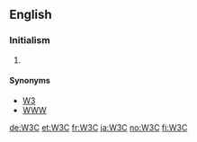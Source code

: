 ==English==

===Initialism===
{{en-initialism}}

# {{software|Internet}} {{initialism of|[[w:World Wide Web Consortium|World Wide Web Consortium]]}}

====Synonyms====
* [[W3]]
* [[WWW]]

[[de:W3C]]
[[et:W3C]]
[[fr:W3C]]
[[ja:W3C]]
[[no:W3C]]
[[fi:W3C]]